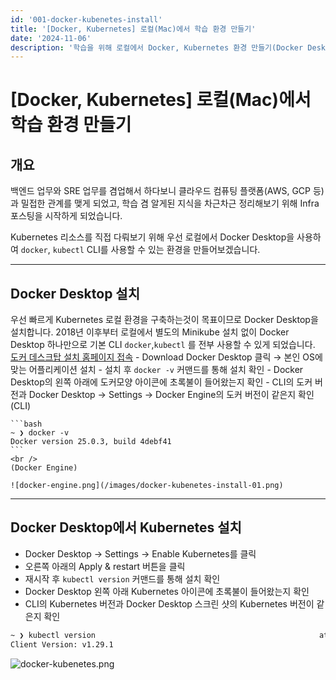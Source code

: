 ```yaml
---
id: '001-docker-kubenetes-install'
title: '[Docker, Kubernetes] 로컬(Mac)에서 학습 환경 만들기'
date: '2024-11-06'
description: '학습을 위해 로컬에서 Docker, Kubernetes 환경 만들기(Docker Desktop만 사용)'
---
```


# [Docker, Kubernetes] 로컬(Mac)에서 학습 환경 만들기
<MdxDivider />

## 개요
백엔드 업무와 SRE 업무를 겸업해서 하다보니 클라우드 컴퓨팅 플랫폼(AWS, GCP 등)과 밀접한 관계를 맺게 되었고, 학습 겸 알게된 지식을 차근차근 정리해보기 위해 Infra 포스팅을 시작하게 되었습니다.

Kubernetes 리소스를 직접 다뤄보기 위해 우선 로컬에서 Docker Desktop을 사용하여 `docker`, `kubectl` CLI를 사용할 수 있는 환경을 만들어보겠습니다.


---


## Docker Desktop 설치
우선 빠르게 Kubernetes 로컬 환경을 구축하는것이 목표이므로 Docker Desktop을 설치합니다. 2018년 이후부터 로컬에서 별도의 Minikube 설치 없이 Docker Desktop 하나만으로 기본 CLI `docker`,`kubectl` 를 전부 사용할 수 있게 되었습니다.
<br />
[도커 데스크탑 설치 홈페이지 접속](https://www.docker.com/products/docker-desktop/)
    - Download Docker Desktop 클릭 → 본인 OS에 맞는 어플리케이션 설치
    - 설치 후 `docker -v` 커맨드를 통해 설치 확인
    - Docker Desktop의 왼쪽 아래에 도커모양 아이콘에 초록불이 들어왔는지 확인
    - CLI의 도커 버전과 Docker Desktop → Settings → Docker Engine의 도커 버전이 같은지 확인
    <br />
    (CLI)
    
    ```bash
    ~ ❯ docker -v
    Docker version 25.0.3, build 4debf41
    ```
    <br />
    (Docker Engine)
    
    ![docker-engine.png](/images/docker-kubenetes-install-01.png)


---


## Docker Desktop에서 Kubernetes 설치
- Docker Desktop → Settings → Enable Kubernetes를 클릭
- 오른쪽 아래의 Apply & restart 버튼을 클릭
- 재시작 후 `kubectl version` 커맨드를 통해 설치 확인
- Docker Desktop 왼쪽 아래 Kubernetes 아이콘에 초록불이 들어왔는지 확인
- CLI의 Kubernetes 버전과 Docker Desktop 스크린 샷의 Kubernetes 버전이 같은지 확인

```bash
~ ❯ kubectl version                                                  at ⎈ docker-desktop
Client Version: v1.29.1
```

![docker-kubenetes.png](/images/docker-kubenetes-install-02.png)
